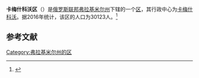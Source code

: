 {{Infobox Settlement
| official_name = 卡梅什科沃区
| native_name = Камешковский район
| image_flag =   
| image_shield =  Coat of Arms of Kameshkovsky rayon.gif 
| image_map =  Location of Kameshkovsky District (Vladimir Oblast).svg 
| settlement_type = [[区_(苏联)|区]]
| subdivision_type = [[国家|国家]]
| subdivision_type1 = [[州_(俄罗斯)|州]]
| subdivision_name = {{RUS}}
| subdivision_name1 = [[弗拉基米尔州|弗拉基米尔州]]
| seat_type = 行政中心
| seat = [[卡梅什科沃|卡梅什科沃]]
| population_as_of=2016
| population_footnotes = <ref name=stat />
| population_total = 30123
| timezone = [[莫斯科时间|MSK]]
| utc_offset = +3
}}
'''卡梅什科沃区'''（{{lang-ru|Камешковский район}}）是[[俄罗斯联邦|俄罗斯联邦]][[弗拉基米尔州|弗拉基米尔州]]下辖的一个[[区_(苏联)|区]]，其行政中心为[[卡梅什科沃|卡梅什科沃]]。据2016年统计，该区的人口为30123人。<ref name=stat>{{cite web | url = http://www.gks.ru/free_doc/doc_2016/bul_dr/mun_obr2016.rar | title = Численность населения Российской Федерации по муниципальным образованиям на 1 января 2016 года | language = ru | accessdate = 2016-12-17 | archive-date = 2019-05-13 | archive-url = https://web.archive.org/web/20190513150350/http://www.gks.ru/free_doc/doc_2016/bul_dr/mun_obr2016.rar | dead-url = no }}</ref>

== 参考文献 ==
{{reflist}}

{{Russia-stub}}

[[Category:弗拉基米尔州的区|Category:弗拉基米尔州的区]]